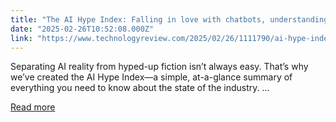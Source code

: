 ```yaml
---
title: "The AI Hype Index: Falling in love with chatbots, understanding babies, and the Pentagon’s “kill list”"
date: "2025-02-26T10:52:08.000Z"
link: "https://www.technologyreview.com/2025/02/26/1111790/ai-hype-index-relationships-chatbots/"
---
```


Separating AI reality from hyped-up fiction isn’t always easy. That’s why we’ve created the AI Hype Index—a simple, at-a-glance summary of everything you need to know about the state of the industry. ...

[Read more](https://www.technologyreview.com/2025/02/26/1111790/ai-hype-index-relationships-chatbots/)
